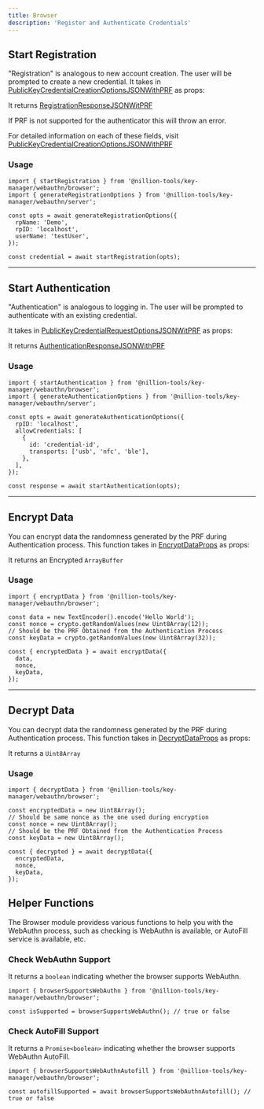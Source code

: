 ```yaml
---
title: Browser
description: 'Register and Authenticate Credentials'
---
```


## Start Registration

"Registration" is analogous to new account creation. The user will be prompted to create a new credential. It takes in [PublicKeyCredentialCreationOptionsJSONWithPRF](/api-docs/types/Key_Manager.types.PublicKeyCredentialCreationOptionsJSONWithPRF.html) as props:


<AutoTypeTable
  path='content/types.ts'
  name='PublicKeyCredentialCreationOptionsJSONWithPRF'
/>

It returns [RegistrationResponseJSONWitPRF](/api-docs/types/Key_Manager.types.RegistrationResponseJSONWitPRF.html)

<AutoTypeTable path='content/types.ts' name='RegistrationResponseJSONWitPRF' />

<Callout type='info'>
  If PRF is not supported for the authenticator this will throw an error.
</Callout>

For detailed information on each of these fields, visit [PublicKeyCredentialCreationOptionsJSONWithPRF](/api-docs/functions/Key_Manager.webauthn_browser.startRegistration.html)

### Usage

```tsx
import { startRegistration } from '@nillion-tools/key-manager/webauthn/browser';
import { generateRegistrationOptions } from '@nillion-tools/key-manager/webauthn/server';

const opts = await generateRegistrationOptions({
  rpName: 'Demo',
  rpID: 'localhost',
  userName: 'testUser',
});

const credential = await startRegistration(opts);
```

---

## Start Authentication

"Authentication" is analogous to logging in. The user will be prompted to authenticate with an existing credential.

It takes in [PublicKeyCredentialRequestOptionsJSONWitPRF](/api-docs/types/Key_Manager.types.PublicKeyCredentialRequestOptionsJSONWitPRF.html) as props:

<AutoTypeTable
  path='content/types.ts'
  name='PublicKeyCredentialRequestOptionsJSONWitPRF'
/>

It returns [AuthenticationResponseJSONWithPRF](/api-docs/types/Key_Manager.types.AuthenticationResponseJSONWithPRF.html)

<AutoTypeTable
  path='content/types.ts'
  name='AuthenticationResponseJSONWithPRF'
/>

### Usage

```tsx
import { startAuthentication } from '@nillion-tools/key-manager/webauthn/browser';
import { generateAuthenticationOptions } from '@nillion-tools/key-manager/webauthn/server';

const opts = await generateAuthenticationOptions({
  rpID: 'localhost',
  allowCredentials: [
    {
      id: 'credential-id',
      transports: ['usb', 'nfc', 'ble'],
    },
  ],
});

const response = await startAuthentication(opts);
```

---

## Encrypt Data

You can encrypt data the randomness generated by the PRF during Authentication process. This function takes in [EncryptDataProps](/api-docs/interfaces/Key_Manager.types.EncryptDataProps.html) as props:

<AutoTypeTable path='content/types.ts' name='EncryptDataProps' />

It returns an Encrypted `ArrayBuffer`

### Usage

```tsx
import { encryptData } from '@nillion-tools/key-manager/webauthn/browser';

const data = new TextEncoder().encode('Hello World');
const nonce = crypto.getRandomValues(new Uint8Array(12));
// Should be the PRF Obtained from the Authentication Process
const keyData = crypto.getRandomValues(new Uint8Array(32));

const { encryptedData } = await encryptData({
  data,
  nonce,
  keyData,
});
```

---

## Decrypt Data

You can decrypt data the randomness generated by the PRF during Authentication process. This function takes in [DecryptDataProps](/api-docs/interfaces/Key_Manager.types.DecryptDataProps.html) as props:

<AutoTypeTable path='content/types.ts' name='DecryptDataProps' />

It returns a `Uint8Array`

### Usage

```tsx
import { decryptData } from '@nillion-tools/key-manager/webauthn/browser';

const encryptedData = new Uint8Array();
// Should be same nonce as the one used during encryption
const nonce = new Uint8Array();
// Should be the PRF Obtained from the Authentication Process
const keyData = new Uint8Array();

const { decrypted } = await decryptData({
  encryptedData,
  nonce,
  keyData,
});
```

## Helper Functions

The Browser module providess various functions to help you with the WebAuthn process, such as checking is WebAuthn is available, or AutoFill service is available, etc.

### Check WebAuthn Support

It returns a `boolean` indicating whether the browser supports WebAuthn.

```tsx
import { browserSupportsWebAuthn } from '@nillion-tools/key-manager/webauthn/browser';

const isSupported = browserSupportsWebAuthn(); // true or false
```

### Check AutoFill Support

It returns a `Promise<boolean>` indicating whether the browser supports WebAuthn AutoFill.

```tsx
import { browserSupportsWebAuthnAutofill } from '@nillion-tools/key-manager/webauthn/browser';

const autofillSupported = await browserSupportsWebAuthnAutofill(); // true or false
```
